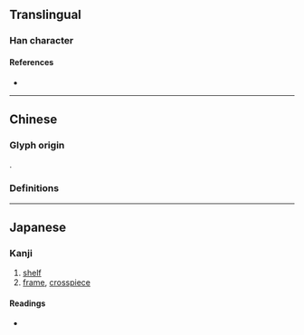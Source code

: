 {{also|檔}}
{{character info}}
==Translingual==

===Han character===
{{Han char|rn=75|rad=木|as=06|sn=10|four=|canj=DFSM|ids=⿰木当}}

====References====
* {{Han ref|kx=0526.211|hdz=21198.050|uh=6863|ud=26723}}

----

==Chinese==

===Glyph origin===
{{Han simp|檔|f=當|t=当}}.

===Definitions===
{{zh-see|檔}}

----

==Japanese==

===Kanji===
{{ja-kanji|grade=|rs=木06}}

# [[shelf]]
# [[frame]], [[crosspiece]]

====Readings====
* {{ja-readings|on=[[とう]] (tō)|kun=[[こしかけ]] (koshikake), [[ふち]] (fuchi)}}